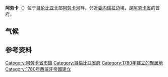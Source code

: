 {{Infobox Settlement
| name = 阿劳卡
| native_name = Arauca
| image_skyline =File:Alcaldía de Arauca y monumento 2.JPG
| imagesize = 250px
| image_caption = 纪念碑
|image_flag             = Flag of Arauca municipality.svg
|flag_size              =120px
|image_seal             = Escudo de Arauca (Arauca).svg
|seal_size              =100px 
| pushpin_map = Colombia
| pushpin_label_position = bottom
| subdivision_type = 国家
| subdivision_name = {{COL}}
| subdivision_type1 = [[哥伦比亚行政区划|省]]
| subdivision_name1 =[[File:Flag_of_Arauca.svg|border]] [[阿劳卡省|阿劳卡省]]
| subdivision_type2 = 
| subdivision_name2 = 
| elevation_m = 
| elevation_ft = 
| area_total_km2 = 
| population_as_of = 1993年
| population_total = 39518
| population_density_km2 = 
| timezone = 
| utc_offset = 
| timezone_DST = 
| utc_offset_DST = 
| website = https://web.archive.org/web/20080704180211<br>
http://www.alcaldiadearauca.gov.co/ 
}}
'''阿劳卡'''（{{lang-es|Arauca}}）位于[[哥伦比亚|哥伦比亚]]北部[[阿劳卡河|阿劳卡河]]畔，邻近[[委内瑞拉|委内瑞拉]]边境，是[[阿劳卡省|阿劳卡省]]的首府。

== 气候 ==
{{Weather box
|location = 阿劳卡
|metric first = Yes
|single line = yes
|temperature colour = pastel
|Jan record high C = 36.8
|Feb record high C = 38.4
|Mar record high C = 39.2
|Apr record high C = 39.3
|May record high C = 38.4
|Jun record high C = 36.6
|Jul record high C = 34.6
|Aug record high C = 35.4
|Sep record high C = 36.4
|Oct record high C = 36.3
|Nov record high C = 36.4
|Dec record high C = 35.8
|Jan high C = 32.7
|Feb high C = 34.2
|Mar high C = 34.4
|Apr high C = 33.3
|May high C = 30.5
|Jun high C = 29.9
|Jul high C = 29.4
|Aug high C = 30.3
|Sep high C = 31.2
|Oct high C = 31.6
|Nov high C = 31.4
|Dec high C = 31.4
|year high C = 
|Jan mean C= 27.2
|Feb mean C= 28.3
|Mar mean C= 28.6
|Apr mean C= 27.6
|May mean C= 26.4
|Jun mean C= 25.8
|Jul mean C= 25.5
|Aug mean C= 25.9
|Sep mean C= 26.3
|Oct mean C= 26.6
|Nov mean C= 26.8
|Dec mean C= 26.7
|year mean C= 
|Jan low C = 20.1
|Feb low C = 20.5
|Mar low C = 21.4
|Apr low C = 22.3
|May low C = 22.3
|Jun low C = 22.1
|Jul low C = 22.1
|Aug low C = 22.1
|Sep low C = 22.2
|Oct low C = 22.2
|Nov low C = 22.2
|Dec low C = 21.3
|year low C = 
|Jan record low C = 15.4
|Feb record low C = 15.2
|Mar record low C = 16.3
|Apr record low C = 17.3
|May record low C = 18.0
|Jun record low C = 17.5
|Jul record low C = 18.0
|Aug record low C = 17.6
|Sep record low C = 18.0
|Oct record low C = 18.0
|Nov record low C = 18.0
|Dec record low C = 18.0
|year record low C = 
|precipitation colour=green
|Jan precipitation mm = 13.0
|Feb precipitation mm = 12.0
|Mar precipitation mm = 39.7
|Apr precipitation mm = 130.9
|May precipitation mm = 224.1
|Jun precipitation mm = 313.7
|Jul precipitation mm = 304.7
|Aug precipitation mm = 234.2
|Sep precipitation mm = 204.3
|Oct precipitation mm = 186.7
|Nov precipitation mm = 110.1
|Dec precipitation mm = 24.6
|year precipitation mm = 
|unit precipitation days= 
|Jan precipitation days = 1
|Feb precipitation days = 2
|Mar precipitation days = 4
|Apr precipitation days = 11
|May precipitation days = 16
|Jun precipitation days = 21
|Jul precipitation days = 20
|Aug precipitation days = 19
|Sep precipitation days = 14
|Oct precipitation days = 13
|Nov precipitation days = 9
|Dec precipitation days = 4
|year precipitation days= 
|Jan sun = 270.2
|Feb sun = 223.8
|Mar sun = 208.6
|Apr sun = 155.1
|May sun = 152.8
|Jun sun = 133.4
|Jul sun = 140.5
|Aug sun = 153.7
|Sep sun = 178.7
|Oct sun = 194.0
|Nov sun = 205.5
|Dec sun = 243.2
|source 1 = Instituto de Hidrologia Meteorologia y Estudios Ambientales <ref name="IDEAM">{{cite web
  |url= http://bart.ideam.gov.co/cliciu/arauca/tabla.htm
  |title= Climate of Arauca-Table of Values
  |publisher= Instituto de Hidrologia Meteorologia y Estudios Ambientales
  |language= es
  |accessdate= 2012-09-06
  |archive-date= 2007-12-23
  |archive-url= https://web.archive.org/web/20071223090913/http://bart.ideam.gov.co/cliciu/arauca/tabla.htm
  |dead-url= no
  }}</ref>
|date=August 2010
}}

== 参考资料 ==
{{reflist}}

{{DEFAULTSORT:Arauca}}
[[Category:阿勞卡省市鎮|Category:阿勞卡省市鎮]]
[[Category:哥倫比亞省府|Category:哥倫比亞省府]]
[[Category:1780年建立的聚居地|Category:1780年建立的聚居地]]
[[Category:1780年西班牙帝國建立|Category:1780年西班牙帝國建立]]

{{Colombia-geo-stub}}